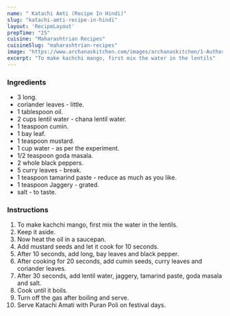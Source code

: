 ---
name: " Katachi Amti (Recipe In Hindi)"
slug: "katachi-amti-recipe-in-hindi"
layout: 'RecipeLayout'
prepTime: "25"
cuisine: "Maharashtrian Recipes"
cuisineSlug: "maharashtrian-recipes"
image: "https://www.archanaskitchen.com/images/archanaskitchen/1-Author/Madhuli_Ajay/Katachi_Amti_Spicy_accompaniment_to_Maharashtrian_Puran_Poli.jpg"
excerpt: "To make kachchi mango, first mix the water in the lentils"
---

### Ingredients

-  3 long.
-  coriander leaves - little.
-  1 tablespoon oil.
- 2 cups lentil water - chana lentil water.
-  1 teaspoon cumin.
-  1 bay leaf.
-  1 teaspoon mustard.
-  1 cup water - as per the experiment.
-  1/2 teaspoon goda masala.
-  2 whole black peppers.
-  5 curry leaves - break.
-  1 teaspoon tamarind paste - reduce as much as you like.
-  1 teaspoon Jaggery - grated.
-  salt - to taste.

### Instructions

1. To make kachchi mango, first mix the water in the lentils.
1. Keep it aside.
1. Now heat the oil in a saucepan.
1. Add mustard seeds and let it cook for 10 seconds.
1. After 10 seconds, add long, bay leaves and black pepper.
1. After cooking for 20 seconds, add cumin seeds, curry leaves and coriander leaves.
1. After 30 seconds, add lentil water, jaggery, tamarind paste, goda masala and salt.
1. Cook until it boils.
1. Turn off the gas after boiling and serve.
1. Serve Katachi Amati with Puran Poli on festival days.
